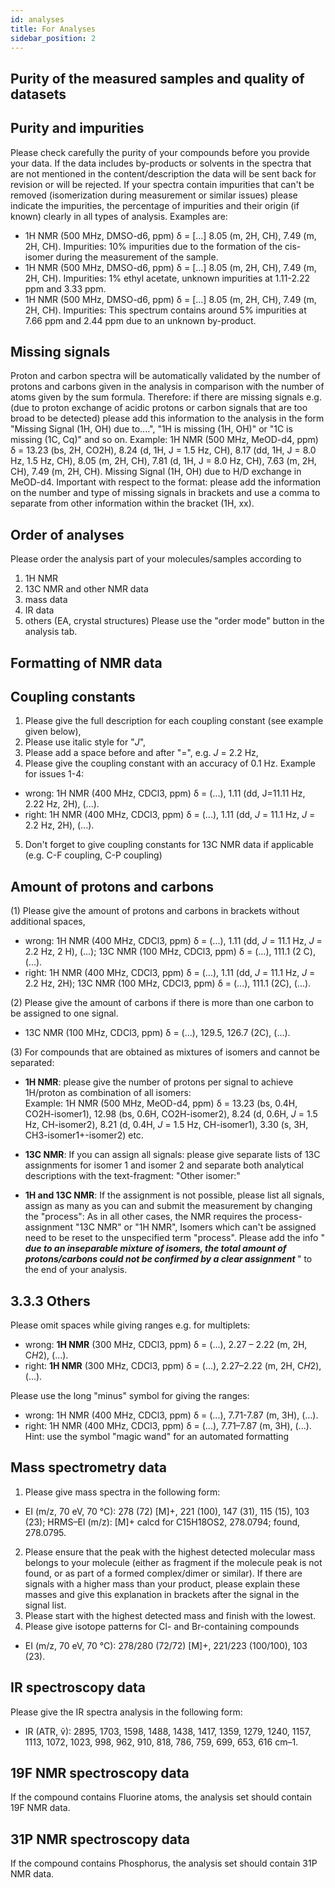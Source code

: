 ```yaml
---
id: analyses
title: For Analyses
sidebar_position: 2
---
```


## Purity of the measured samples and quality of datasets

## Purity and impurities

Please check carefully the purity of your compounds before you provide your data. If the data includes by-products or solvents in the spectra that are not mentioned in the content/description the data will be sent back for revision or will be rejected. <!--truncate-->
If your spectra contain impurities that can't be removed (isomerization during measurement or similar issues) please indicate the impurities, the percentage of impurities and their origin (if known) clearly in all types of analysis. Examples are: <br />

- 1H NMR (500 MHz, DMSO-d6, ppm) δ = [...] 8.05 (m, 2H, CH), 7.49 (m, 2H, CH). Impurities: 10% impurities due to the formation of the cis-isomer during the measurement of the sample.
- 1H NMR (500 MHz, DMSO-d6, ppm) δ = [...] 8.05 (m, 2H, CH), 7.49 (m, 2H, CH). Impurities: 1% ethyl acetate, unknown impurities at 1.11-2.22 ppm and 3.33 ppm.
- 1H NMR (500 MHz, DMSO-d6, ppm) δ = [...] 8.05 (m, 2H, CH), 7.49 (m, 2H, CH). Impurities: This spectrum contains around 5% impurities at 7.66 ppm and 2.44 ppm due to an unknown by-product.

## Missing signals

Proton and carbon spectra will be automatically validated by the number of protons and carbons given in the analysis in comparison with the number of atoms given by the sum formula. Therefore: if there are missing signals e.g. (due to proton exchange of acidic protons or carbon signals that are too broad to be detected) please add this information to the analysis in the form "Missing Signal (1H, OH) due to....", "1H is missing (1H, OH)" or "1C is missing (1C, Cq)" and so on.
Example: 1H NMR (500 MHz, MeOD-d4, ppm) δ = 13.23 (bs, 2H, CO2H), 8.24 (d, 1H, J = 1.5 Hz, CH), 8.17 (dd, 1H, J = 8.0 Hz, 1.5 Hz, CH), 8.05 (m, 2H, CH), 7.81 (d, 1H, J = 8.0 Hz, CH), 7.63 (m, 2H, CH), 7.49 (m, 2H, CH). Missing Signal (1H, OH) due to H/D exchange in MeOD-d4.
Important with respect to the format: please add the information on the number and type of missing signals in brackets and use a comma to separate from other information within the bracket (1H, xx).

## Order of analyses

Please order the analysis part of your molecules/samples according to

1. 1H NMR
2. 13C NMR and other NMR data
3. mass data
4. IR data
5. others (EA, crystal structures)
   Please use the "order mode" button in the analysis tab.

## Formatting of NMR data

## Coupling constants

1. Please give the full description for each coupling constant (see example given below),
2. Please use italic style for "<i>J</i>",
3. Please add a space before and after "=", e.g. <i>J</i> = 2.2 Hz,
4. Please give the coupling constant with an accuracy of 0.1 Hz.
   Example for issues 1-4:

- wrong: 1H NMR (400 MHz, CDCl3, ppm) δ = (...), 1.11 (dd, J=11.11 Hz, 2.22 Hz, 2H), (...).
- right: 1H NMR (400 MHz, CDCl3, ppm) δ = (...), 1.11 (dd, <i>J</i> = 11.1 Hz, <i>J</i> = 2.2 Hz, 2H), (...).

5. Don't forget to give coupling constants for 13C NMR data if applicable (e.g. C-F coupling, C-P coupling)

## Amount of protons and carbons

(1) Please give the amount of protons and carbons in brackets without additional spaces,

- wrong: 1H NMR (400 MHz, CDCl3, ppm) δ = (...), 1.11 (dd, <i>J</i> = 11.1 Hz, <i>J</i> = 2.2 Hz, 2 H), (...); 13C NMR (100 MHz, CDCl3, ppm) δ = (...), 111.1 (2 C), (...).
- right: 1H NMR (400 MHz, CDCl3, ppm) δ = (...), 1.11 (dd, <i>J</i> = 11.1 Hz, <i>J</i> = 2.2 Hz, 2H); 13C NMR (100 MHz, CDCl3, ppm) δ = (...), 111.1 (2C), (...).

(2) Please give the amount of carbons if there is more than one carbon to be assigned to one signal.

- 13C NMR (100 MHz, CDCl3, ppm) δ = (...), 129.5, 126.7 (2C), (...).

(3) For compounds that are obtained as mixtures of isomers and cannot be separated:

- <b>1H NMR</b>: please give the number of protons per signal to achieve
  1H/proton as combination of all isomers:
  <br />
  Example: 1H NMR (500 MHz, MeOD-d4, ppm) δ = 13.23 (bs, 0.4H, CO2H-isomer1),
  12.98 (bs, 0.6H, CO2H-isomer2), 8.24 (d, 0.6H, <i>J</i> = 1.5 Hz, CH-isomer2),
  8.21 (d, 0.4H, <i>J</i> = 1.5 Hz, CH-isomer1), 3.30 (s, 3H,
  CH3-isomer1+-isomer2) etc.

- <b>13C NMR</b>: If you can assign all signals: please give separate lists of
  13C assignments for isomer 1 and isomer 2 and separate both analytical
  descriptions with the text-fragment: "Other isomer:"

- <b>1H and 13C NMR</b>: If the assignment is not possible, please list all
  signals, assign as many as you can and submit the measurement by changing the
  "process": As in all other cases, the NMR requires the process-assignment "13C
  NMR" or "1H NMR", Isomers which can't be assigned need to be reset to the
  unspecified term "process". Please add the info "
  <b>
    _due to an inseparable mixture of isomers, the total amount of
    protons/carbons could not be confirmed by a clear assignment_
  </b>
  " to the end of your analysis.

## 3.3.3 Others

Please omit spaces while giving ranges e.g. for multiplets:

- wrong: <b>1H NMR</b> (300 MHz, CDCl3, ppm) δ = (...), 2.27 – 2.22 (m, 2H, C<i>H</i>2), (...).
- right: <b>1H NMR</b> (300 MHz, CDCl3, ppm) δ = (...), 2.27–2.22 (m, 2H, C<i>H</i>2), (...).

Please use the long "minus" symbol for giving the ranges:

- wrong: 1H NMR (400 MHz, CDCl3, ppm) δ = (...), 7.71-7.87 (m, 3H), (...).
- right: 1H NMR (400 MHz, CDCl3, ppm) δ = (...), 7.71–7.87 (m, 3H), (...).  
  Hint: use the symbol "magic wand" for an automated formatting

## Mass spectrometry data

1. Please give mass spectra in the following form:

- EI (m/z, 70 eV, 70 °C): 278 (72) [M]+, 221 (100), 147 (31), 115 (15), 103 (23); HRMS–EI (m/z): [M]+ calcd for C15H18OS2, 278.0794; found, 278.0795.

2. Please ensure that the peak with the highest detected molecular mass belongs to your molecule (either as fragment if the molecule peak is not found, or as part of a formed complex/dimer or similar). If there are signals with a higher mass than your product, please explain these masses and give this explanation in brackets after the signal in the signal list.
3. Please start with the highest detected mass and finish with the lowest.
4. Please give isotope patterns for Cl- and Br-containing compounds

- EI (m/z, 70 eV, 70 °C): 278/280 (72/72) [M]+, 221/223 (100/100), 103 (23).

## IR spectroscopy data

Please give the IR spectra analysis in the following form:

- IR (ATR, ṽ): 2895, 1703, 1598, 1488, 1438, 1417, 1359, 1279, 1240, 1157, 1113, 1072, 1023, 998, 962, 910, 818, 786, 759, 699, 653, 616 cm–1.

## 19F NMR spectroscopy data

If the compound contains Fluorine atoms, the analysis set should contain 19F NMR data.

## 31P NMR spectroscopy data

If the compound contains Phosphorus, the analysis set should contain 31P NMR data.
